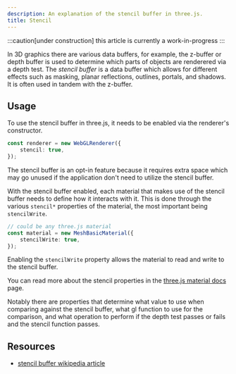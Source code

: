 ```yaml
---
description: An explanation of the stencil buffer in three.js.
title: Stencil
---
```



:::caution[under construction]
this article is currently a work-in-progress
:::

In 3D graphics there are various data buffers, for example, the z-buffer or depth buffer is used to determine which parts of objects are renderered via a depth test. The _stencil buffer_ is a data buffer which allows for different effects such as masking, planar reflections, outlines, portals, and shadows. It is often used in tandem with the z-buffer.

<MaskApp client:visible />
<OutlineApp client:visible />

## Usage

To use the stencil buffer in three.js, it needs to be enabled via the renderer's constructor.

```ts
const renderer = new WebGLRenderer({
	stencil: true,
});
```

The stencil buffer is an opt-in feature because it requires extra space which may go unused if the application don't need to utilize the stencil buffer.

With the stencil buffer enabled, each material that makes use of the stencil buffer needs to define how it interacts with it. This is done through the various `stencil*` properties of the material, the most important being `stencilWrite`.

```ts
// could be any three.js material
const material = new MeshBasicMaterial({
	stencilWrite: true,
});
```

Enabling the `stencilWrite` property allows the material to read and write to the stencil buffer.

You can read more about the stencil properties in the [three.js material docs](https://threejs.org/docs/#api/en/materials/Material) page.

Notably there are properties that determine what value to use when comparing against the stencil buffer, what gl function to use for the comparison, and what operation to perform if the depth test passes or fails and the stencil function passes.

## Resources

- [stencil buffer wikipedia article](https://en.wikipedia.org/wiki/Stencil_buffer)
